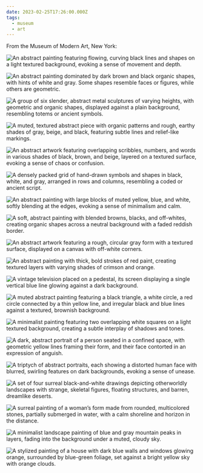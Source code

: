 ```yaml
---
date: 2023-02-25T17:26:00.000Z
tags:
  - museum
  - art
---
```

From the Museum of Modern Art, New York:

![An abstract painting featuring flowing, curving black lines and shapes on a light textured background, evoking a sense of movement and depth.](/assets/art/20230225-the-glory-of-the-kings.jpg "<i>The Glory of the Kings</i>, by Erol Akyavas")

![An abstract painting dominated by dark brown and black organic shapes, with hints of white and gray. Some shapes resemble faces or figures, while others are geometric.](/assets/art/20230225-the-mosque.jpg "<i>The Mosque</i>, by Ibrahim El-Salahi")

![A group of six slender, abstract metal sculptures of varying heights, with geometric and organic shapes, displayed against a plain background, resembling totems or ancient symbols.](/assets/art/20230225-encounter.jpg "<i>Encounter</i>, by Dorothy Dehner")

![A muted, textured abstract piece with organic patterns and rough, earthy shades of gray, beige, and black, featuring subtle lines and relief-like markings.](/assets/art/20230225-gray-relief-on-black.jpg "<i>Gray Relief on Black</i>, by Antoni Tàpies")

![An abstract artwork featuring overlapping scribbles, numbers, and words in various shades of black, brown, and beige, layered on a textured surface, evoking a sense of chaos or confusion.](/assets/art/20230225-add.jpg "<i>Add</i>, by Sarah Grilo")

![A densely packed grid of hand-drawn symbols and shapes in black, white, and gray, arranged in rows and columns, resembling a coded or ancient script.](/assets/art/20230225-untitled-shuji-mukai.jpg "<i>Untitled</i>, by Shuji Mukai")

![An abstract painting with large blocks of muted yellow, blue, and white, softly blending at the edges, evoking a sense of minimalism and calm.](/assets/art/20230225-no-10.jpg "<i>No. 10, Mark Rothko")

![A soft, abstract painting with blended browns, blacks, and off-whites, creating organic shapes across a neutral background with a faded reddish border.](/assets/art/20230225-no-5-no-24.jpg "<i>No. 5/No. 24</i>, by Mark Rothko")

![An abstract artwork featuring a rough, circular gray form with a textured surface, displayed on a canvas with off-white corners.](/assets/art/20230225-guano-round.jpg "<i>Guano-Round</i>, by Judit Reigl")

![An abstract painting with thick, bold strokes of red paint, creating textured layers with varying shades of crimson and orange.](/assets/art/20230225-untitled-kazuo-shiraga.jpg "<i>Untitled</i>, by Kazuo Shiraga")

![A vintage television placed on a pedestal, its screen displaying a single vertical blue line glowing against a dark background.](/assets/art/20230225-IMG_5080.jpg "<i>Zen for TV</i>, by Nam June Paik")

![A muted abstract painting featuring a black triangle, a white circle, a red circle connected by a thin yellow line, and irregular black and blue lines against a textured, brownish background.](/assets/art/20230225-birth-of-the-world.jpg "<i>Birth of the World</i>, by Joan Miró")

![A minimalist painting featuring two overlapping white squares on a light textured background, creating a subtle interplay of shadows and tones.](/assets/art/20230225-white-on-white.jpg "<i>White on White</i>, by Kazimir Malevich")

![A dark, abstract portrait of a person seated in a confined space, with geometric yellow lines framing their form, and their face contorted in an expression of anguish.](/assets/art/20230225-study-for-portrait-vii.jpg "<i>Study for Portrait VII</i>, by Francis Bacon")

![A triptych of abstract portraits, each showing a distorted human face with blurred, swirling features on dark backgrounds, evoking a sense of unease.](/assets/art/20230225-study-for-three-heads.jpg "<i>Study for Three Heads</i>, by Francis Bacon")

![A set of four surreal black-and-white drawings depicting otherworldly landscapes with strange, skeletal figures, floating structures, and barren, dreamlike deserts.](/assets/art/20230225-hide-war.jpg "<i>Hide, War!</i>, by Toyen")

![A surreal painting of a woman’s form made from rounded, multicolored stones, partially submerged in water, with a calm shoreline and horizon in the distance.](/assets/art/20230225-stone-woman.jpg "<i>Stone Woman</i>, by Meret Oppenheim")

![A minimalist landscape painting of blue and gray mountain peaks in layers, fading into the background under a muted, cloudy sky.](/assets/art/20230225-mountains-opposite-agnuzzo.jpg "<i>Mountains Opposite Agnuzzo</i>, by Meret Oppenheim")

![A stylized painting of a house with dark blue walls and windows glowing orange, surrounded by blue-green foliage, set against a bright yellow sky with orange clouds.](/assets/art/20230225-an-evening-in-the-year.jpg "<i>An Evening in the Year</i>, by Meret Oppenheim")
